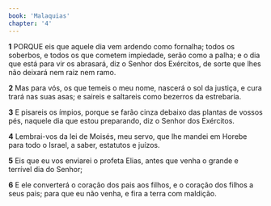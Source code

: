 ```yaml
---
book: 'Malaquias'
chapter: '4'
---
```


**1** PORQUE eis que aquele dia vem ardendo como fornalha; todos os soberbos, e todos os que cometem impiedade, serão como a palha; e o dia que está para vir os abrasará, diz o Senhor dos Exércitos, de sorte que lhes não deixará nem raiz nem ramo.

**2** Mas para vós, os que temeis o meu nome, nascerá o sol da justiça, e cura trará nas suas asas; e saireis e saltareis como bezerros da estrebaria.

**3** E pisareis os ímpios, porque se farão cinza debaixo das plantas de vossos pés, naquele dia que estou preparando, diz o Senhor dos Exércitos.

**4** Lembrai-vos da lei de Moisés, meu servo, que lhe mandei em Horebe para todo o Israel, a saber, estatutos e juízos.

**5** Eis que eu vos enviarei o profeta Elias, antes que venha o grande e terrível dia do Senhor;

**6** E ele converterá o coração dos pais aos filhos, e o coração dos filhos a seus pais; para que eu não venha, e fira a terra com maldição.
